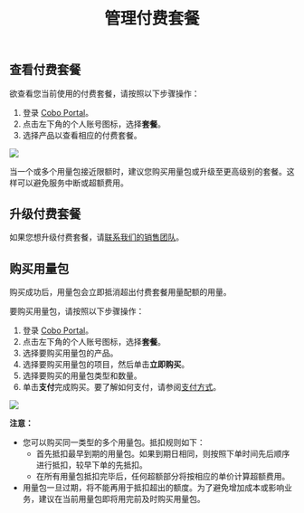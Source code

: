 ﻿---
title: "管理付费套餐"
sidebarTitle: "管理付费套餐"
---


## 查看付费套餐

欲查看您当前使用的付费套餐，请按照以下步骤操作：

1. 登录 [Cobo Portal](https://portal.cobo.com/login)。
2. 点击左下角的个人账号图标，选择**套餐**。 
3. 选择产品以查看相应的付费套餐。

<img src="/cn/images/bills-and-payments/view.png" className="screenshot_full_screen"/>

当一个或多个用量包接近限额时，建议您购买用量包或升级至更高级别的套餐。这样可以避免服务中断或超额费用。

## 升级付费套餐

如果您想升级付费套餐，请[联系我们的销售团队](https://www.cobo.com/book-demo/?utm_source=product-manual&utm_medium=product&utm_campaign=pricing-plan-intro&utm_content=enterprise-contact-sales)。

## 购买用量包

购买成功后，用量包会立即抵消超出付费套餐用量配额的用量。 

要购买用量包，请按照以下步骤操作：

1. 登录 [Cobo Portal](https://portal.cobo.com/login)。
2. 点击左下角的个人账号图标，选择**套餐**。 
3. 选择要购买用量包的产品。
4. 选择要购买用量包的项目，然后单击**立即购买**。
5. 选择要购买的用量包类型和数量。
6. 单击**支付**完成购买。要了解如何支付，请参阅[支付方式](/cn/portal/bills-and-payments/payment-methods)。

<img src="/cn/images/bills-and-payments/add-on.png" className="screenshot_full_screen"/>

**注意：**

- 您可以购买同一类型的多个用量包。抵扣规则如下：	
  - 首先抵扣最早到期的用量包。如果到期日相同，则按照下单时间先后顺序进行抵扣，较早下单的先抵扣。
  - 在所有用量包抵扣完毕后，任何超额部分将按相应的单价计算超额费用。
- 用量包一旦过期，将不能再用于抵扣超出的额度。为了避免增加成本或影响业务，建议在当前用量包即将用完前及时购买用量包。
